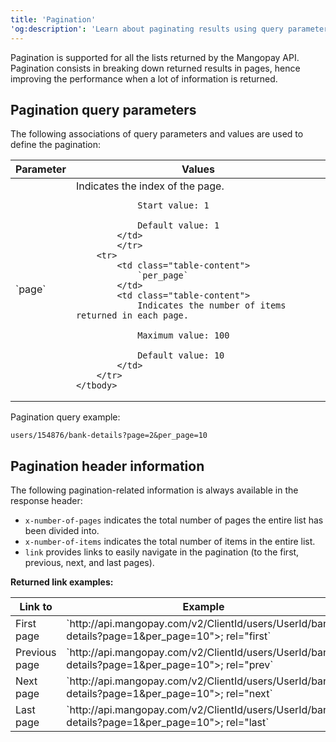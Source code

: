 ```yaml
---
title: 'Pagination'
'og:description': 'Learn about paginating results using query parameters, as well as useful response headers and how to link to individual pages.'
---
```


Pagination is supported for all the lists returned by the Mangopay API. Pagination consists in breaking down returned results in pages, hence improving the performance when a lot of information is returned.  

## Pagination query parameters  

The following associations of query parameters and values are used to define the pagination:

<table>
    <thead>
        <tr>
            <th class="header">Parameter</th>
            <th class="header">Values</th>
        </tr>
    </thead>
    <tbody>
        <tr>
            <td class="table-content">
                `page`
            </td>
            <td class="table-content">
                Indicates the index of the page.

                Start value: 1

                Default value: 1
            </td>
            </tr>
        <tr>
            <td class="table-content">
                `per_page`
            </td>
            <td class="table-content">
                Indicates the number of items returned in each page.

                Maximum value: 100

                Default value: 10
            </td>
        </tr>
    </tbody>
</table>

Pagination query example:  

`users/154876/bank-details?page=2&per_page=10`  

## Pagination header information  

The following pagination-related information is always available in the response header:

- `x-number-of-pages` indicates the total number of pages the entire list has been divided into.
- `x-number-of-items` indicates the total number of items in the entire list.
- `link` provides links to easily navigate in the pagination (to the first, previous, next, and last pages).

**Returned link examples:**

<table>
    <thead>
        <tr>
            <th class="header">Link to</th>
            <th class="header">Example</th>
        </tr>
    </thead>
    <tbody>
        <tr>
            <td class="table-content">First page</td>
            <td class="table-content">`http://api.mangopay.com/v2/ClientId/users/UserId/bank-details?page=1&amp;per_page=10&quot;&gt;; rel=&quot;first`</td>
        </tr>
        <tr>
            <td class="table-content">Previous page</td>
            <td class="table-content">`http://api.mangopay.com/v2/ClientId/users/UserId/bank-details?page=1&amp;per_page=10&quot;&gt;; rel=&quot;prev`</td>
        </tr>
        <tr>
            <td class="table-content">Next page</td>
            <td class="table-content">`http://api.mangopay.com/v2/ClientId/users/UserId/bank-details?page=1&amp;per_page=10&quot;&gt;; rel=&quot;next`</td>
        </tr>
        <tr>
            <td class="table-content">Last page</td>
            <td class="table-content">`http://api.mangopay.com/v2/ClientId/users/UserId/bank-details?page=1&amp;per_page=10&quot;&gt;; rel=&quot;last`</td>
        </tr>
    </tbody>
</table>